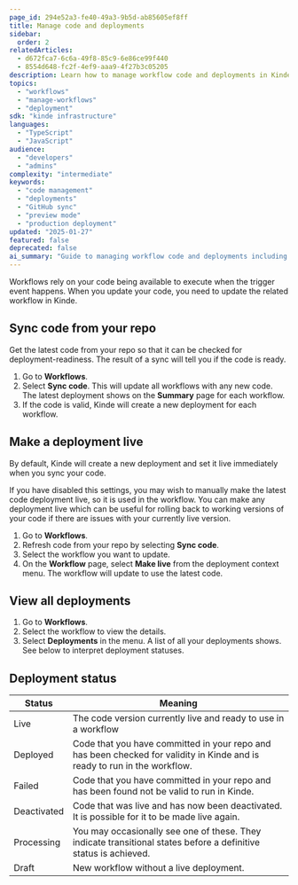 ```yaml
---
page_id: 294e52a3-fe40-49a3-9b5d-ab85605ef8ff
title: Manage code and deployments
sidebar:
  order: 2
relatedArticles:
  - d672fca7-6c6a-49f8-85c9-6e86ce99f440
  - 8554d648-fc2f-4ef9-aaa9-4f27b3c05205
description: Learn how to manage workflow code and deployments in Kinde, including GitHub synchronization, preview mode for testing, and production deployment strategies.
topics:
  - "workflows"
  - "manage-workflows"
  - "deployment"
sdk: "kinde infrastructure"
languages:
  - "TypeScript"
  - "JavaScript"
audience:
  - "developers"
  - "admins"
complexity: "intermediate"
keywords:
  - "code management"
  - "deployments"
  - "GitHub sync"
  - "preview mode"
  - "production deployment"
updated: "2025-01-27"
featured: false
deprecated: false
ai_summary: "Guide to managing workflow code and deployments including GitHub synchronization, preview mode for testing, and production deployment strategies."
---
```


Workflows rely on your code being available to execute when the trigger event happens. When you update your code, you need to update the related workflow in Kinde.

## Sync code from your repo

Get the latest code from your repo so that it can be checked for deployment-readiness. The result of a sync will tell you if the code is ready.

1. Go to **Workflows**.
2. Select **Sync code**. This will update all workflows with any new code. The latest deployment shows on the **Summary** page for each workflow.
3. If the code is valid, Kinde will create a new deployment for each workflow.

## Make a deployment live

By default, Kinde will create a new deployment and set it live immediately when you sync your code.

If you have disabled this settings, you may wish to manually make the latest code deployment live, so it is used in the workflow. You can make any deployment live which can be useful for rolling back to working versions of your code if there are issues with your currently live version.

1. Go to **Workflows**.
2. Refresh code from your repo by selecting **Sync code**.
3. Select the workflow you want to update.
4. On the **Workflow** page, select **Make live** from the deployment context menu. The workflow will update to use the latest code.

## View all deployments

1. Go to **Workflows**.
2. Select the workflow to view the details.
3. Select **Deployments** in the menu. A list of all your deployments shows. See below to interpret deployment statuses.

## Deployment status

| Status      | Meaning                                                                                                                   |
| ----------- | ------------------------------------------------------------------------------------------------------------------------- |
| Live        | The code version currently live and ready to use in a workflow                                                            |
| Deployed    | Code that you have committed in your repo and has been checked for validity in Kinde and is ready to run in the workflow. |
| Failed      | Code that you have committed in your repo and has been found not be valid to run in Kinde.                                |
| Deactivated | Code that was live and has now been deactivated. It is possible for it to be made live again.                             |
| Processing  | You may occasionally see one of these. They indicate transitional states before a definitive status is achieved.          |
| Draft       | New workflow without a live deployment.                                                                                   |
